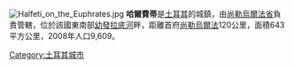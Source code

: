 [[File:Halfeti_on_the_Euphrates.jpg|thumb]]
'''哈爾費蒂'''是[[土耳其|土耳其]]的城鎮，由[[尚勒烏爾法省|尚勒烏爾法省]]負責管轄，位於該國東南部[[幼發拉底河|幼發拉底河]]畔，距離首府[[尚勒烏爾法|尚勒烏爾法]]120公里，面積643平方公里，2008年人口9,609。

{{Turkey-geo-stub}}
[[Category:土耳其城市|Category:土耳其城市]]